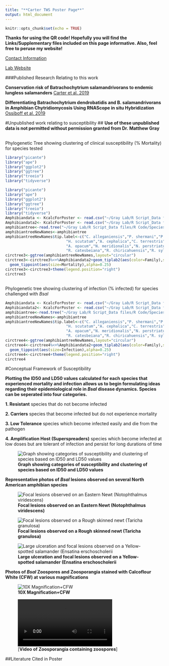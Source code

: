 ```yaml
---
title: "**Carter TWS Poster Page**"
output: html_document
---
```


```r
knitr::opts_chunk$set(echo = TRUE)
```

**Thanks for using the QR code! Hopefully you will find the Links/Supplementary files included on this page informative. Also, feel free to peruse my website!** <i class="far fa-grin"></i>

[Contact Information](https://edaviscarter.github.io/DavisCarterWebsite/contact.html)

[Lab Website](https://ag.tennessee.edu/fwf/bsalproject/Pages/default.aspx)

###Published Research Relating to this work <i class="fas fa-book"></i>

**Conservation risk of Batrachochytrium salamandrivorans to endemic lungless salamanders** [Carter et al. 2019](https://conbio.onlinelibrary.wiley.com/doi/full/10.1111/conl.12675) 

**Differentiating Batrachochytrium dendrobatidis and B. salamandrivorans in Amphibian Chytridiomycosis Using RNAScope in situ Hybridization** [Ossiboff et al. 2019](https://www.researchgate.net/publication/335608774_Differentiating_Batrachochytrium_dendrobatidis_and_B_salamandrivorans_in_Amphibian_Chytridiomycosis_Using_RNAScopeR_in_situ_Hybridization)

#Unpublished work relating to susceptibility
##<i class="fas fa-stop-circle" style="color: firebrick"></i> **Use of these unpublished data is not permitted without permission granted from Dr. Matthew Gray** <i class="fas fa-stop-circle" style="color: firebrick"></i>
 
## 

Phylogenetic Tree showing clustering of clinical susceptibility (% Mortality) for species tested 

```r
library("picante")
library("ape")
library("ggplot2")
library("ggtree")
library("treeio")
library("tidyverse")
```

```r
library("picante")
library("ape")
library("ggplot2")
library("ggtree")
library("treeio")
library("tidyverse")
Amphibiandata <- KcalcForPoster <- read.csv("~/Gray Lab/R Script_Data files/R Code/KcalcForPoster.csv", row.names=1)
Amphibiandata2<- KcalcForPoster <- read.csv("~/Gray Lab/R Script_Data files/R Code/KcalcForPoster.csv")
amphibiantree<-read.tree("~/Gray Lab/R Script_Data files/R Code/SpeciesNames.nwk")
amphibiantreeNewNames<-amphibiantree
amphibiantreeNewNames$tip.label<-c("C. alleganiensis","P. shermani","P. metcalfi","A. aeneus","D. ocoee","D. monticola", "D. aeneus","E. eschscholtzii",
                           "H. scutatum","A. cephalica","C. terrestris","E. wilderae","E. lucifuga","P. ruber","N. maculosus","A. mexicanum","A. laterale",
                           "A. opacum","N. meridionalis","N. perstriatus","N. viridescens","T. torosa","T. granulosa","P. striatus","S. lacertina","S. holbrookii",
                           "R. catesbeiana","R. chiricahuensis","R. sylvatica","A. americanus","H. chrysoscelis","O. septentrionalis")
circtree3<-ggtree(amphibiantreeNewNames,layout="circular")
circtree3<-circtree3%<+%Amphibiandata2+geom_tiplab2(aes(color=Family),size=2.8,fontface="bold",hjust=0.05,offset=2)+ 
  geom_tippoint(aes(size=Mortality),alpha=0.25)
circtree3<-circtree3+theme(legend.position="right")
circtree3
```
##

Phylogenetic tree showing clustering of infection (% infected) for species challenged with *Bsal*
```r
Amphibiandata <- KcalcForPoster <- read.csv("~/Gray Lab/R Script_Data files/R Code/KcalcForPoster.csv", row.names=1)
Amphibiandata2<- KcalcForPoster <- read.csv("~/Gray Lab/R Script_Data files/R Code/KcalcForPoster.csv")
amphibiantree<-read.tree("~/Gray Lab/R Script_Data files/R Code/SpeciesNames.nwk")
amphibiantreeNewNames<-amphibiantree
amphibiantreeNewNames$tip.label<-c("C. alleganiensis","P. shermani","P. metcalfi","A. aeneus","D. ocoee","D. monticola", "D. aeneus","E. eschscholtzii",
                           "H. scutatum","A. cephalica","C. terrestris","E. wilderae","E. lucifuga","P. ruber","N. maculosus","A. mexicanum","A. laterale",
                           "A. opacum","N. meridionalis","N. perstriatus","N. viridescens","T. torosa","T. granulosa","P. striatus","S. lacertina","S. holbrookii",
                           "R. catesbeiana","R. chiricahuensis","R. sylvatica","A. americanus","H. chrysoscelis","O. septentrionalis")
circtree4<-ggtree(amphibiantreeNewNames,layout="circular")
circtree4<-circtree4%<+%Amphibiandata2+geom_tiplab2(aes(color=Family),size=2.8,fontface="bold",hjust=0.05,offset=2)+ 
  geom_tippoint(aes(size=Infection),alpha=0.25)
circtree4<-circtree4+theme(legend.position="right")
circtree4
```


#Conceptual Framework of Susceptibility <i class="far fa-lightbulb"></i>

**Plotting the ID50 and LD50 values calculated for each species that experienced mortality and infection allows us to begin formulating ideas regarding their epidemiological role in *Bsal* disease dynamics.  Species can be seperated into four categories.**

**1. Resistant** species that do not become infected

**2. Carriers** species that become infected but do not experience mortality

**3. Low Tolerance** species which become infected easily and die from the pathogen

**4. Amplification Host (Superspreaders)** species which become infected at low doses but are tolerant of infection and persist for long durations of time

![**Graph showing categories of susceptibility and clustering of species based on ID50 and LD50 values**](https://raw.githubusercontent.com/EDavisCarter/DavisCarterWebsite/master/Susceptibility.png)



**Representative photos of *Bsal* lesions observed on several North American amphibian species**

![**Focal lesions observed on an Eastern Newt (Notophthalmus viridescens)**](https://raw.githubusercontent.com/EDavisCarter/DavisCarterWebsite/master/464A6064%20(1).JPG)

![**Focal lesions observed on a Rough skinned newt (Taricha granulosa)**](https://raw.githubusercontent.com/EDavisCarter/DavisCarterWebsite/master/464A6447resized.JPG)

![**Large ulceration and focal lesions observed on a Yellow-spotted salamander (Ensatina erschoscholerii**](https://raw.githubusercontent.com/EDavisCarter/DavisCarterWebsite/master/IMG_7197.JPG)


**Photos of *Bsal* Zoospores and Zoosporangia stained with Calcoflour White (CFW) at various magnifications**

![**10X Magnification+CFW**](https://raw.githubusercontent.com/EDavisCarter/DavisCarterWebsite/master/CTF-10X%2BCFW2_Plate_M_p00_0_C04f00d0.JPG)

![[**Video of Zoosporangia containing zoospores**]](https://raw.githubusercontent.com/EDavisCarter/DavisCarterWebsite/master/CTFVideoZoosporangia.mp4)

##Literature Cited in Poster

